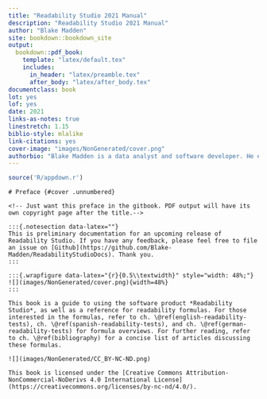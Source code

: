 --- 
title: "Readability Studio 2021 Manual"
description: "Readability Studio 2021 Manual"
author: "Blake Madden"
site: bookdown::bookdown_site
output:
  bookdown::pdf_book:
    template: "latex/default.tex"
    includes:
      in_header: "latex/preamble.tex"
      after_body: "latex/after_body.tex"
documentclass: book
lot: yes
lof: yes
date: 2021
links-as-notes: true
linestretch: 1.15
biblio-style: mlalike
link-citations: yes
cover-image: "images/NonGenerated/cover.png"
authorbio: "Blake Madden is a data analyst and software developer. He earned his Bachelor of Arts in English from the University of Dayton and has researched readability analysis for almost twenty years. Along with readability formulas, his areas of interest include text processing and data visualization development (generally in C++ and R)."
---

```{r, include=FALSE}
source('R/appdown.r')
```

```{asis, echo=knitr::is_html_output()}
# Preface {#cover .unnumbered}

<!-- Just want this preface in the gitbook. PDF output will have its own copyright page after the title.-->

:::{.notesection data-latex=""}
This is preliminary documentation for an upcoming release of Readability Studio. If you have any feedback, please feel free to file an issue on [Github](https://github.com/Blake-Madden/ReadabilityStudioDocs). Thank you.
:::

:::{.wrapfigure data-latex="{r}{0.5\\textwidth}" style="width: 48%;"}
![](images/NonGenerated/cover.png){width=48%}
:::

This book is a guide to using the software product *Readability Studio*, as well as a reference for readability formulas. For those interested in the formulas, refer to ch. \@ref(english-readability-tests), ch. \@ref(spanish-readability-tests), and ch. \@ref(german-readability-tests) for formula overviews. For further reading, refer to ch. \@ref(bibliography) for a concise list of articles discussing these formulas.

![](images/NonGenerated/CC_BY-NC-ND.png)

This book is licensed under the [Creative Commons Attribution-NonCommercial-NoDerivs 4.0 International License](https://creativecommons.org/licenses/by-nc-nd/4.0/).
```
